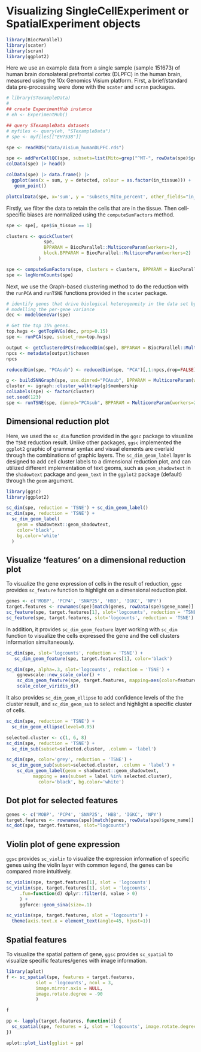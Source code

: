 # Visualizing SingleCellExperiment or SpatialExperiment objects


```r
library(BiocParallel)
library(scater)
library(scran)
library(ggplot2)
```

Here we use an example data from a single sample (sample 151673) of human brain dorsolateral prefrontal cortex (DLPFC) in the human brain, measured using the 10x Genomics Visium platform. First, a brief/standard data pre-processing were done with the `scater` and `scran` packages.

```r
# library(STexampleData)
#
## create ExperimentHub instance
# eh <- ExperimentHub()

## query STexampleData datasets
# myfiles <- query(eh, "STexampleData")
# spe <- myfiles[["EH7538"]]

spe <- readRDS("data/Visium_humanDLPFC.rds")

spe <- addPerCellQC(spe, subsets=list(Mito=grep("^MT-", rowData(spe)$gene_name)))
colData(spe) |> head()

colData(spe) |> data.frame() |> 
  ggplot(aes(x = sum, y = detected, colour = as.factor(in_tissue))) +
   geom_point() 

plotColData(spe, x='sum', y = 'subsets_Mito_percent', other_fields="in_tissue") + facet_wrap(~in_tissue)

```

Firstly, we filter the data to retain the cells that are in the tissue. Then cell-specific biases are normalized using the `computeSumFactors` method.

```r

spe <- spe[, spe$in_tissue == 1]

clusters <- quickCluster(
              spe, 
              BPPARAM = BiocParallel::MulticoreParam(workers=2), 
              block.BPPARAM = BiocParallel::MulticoreParam(workers=2)
            )

spe <- computeSumFactors(spe, clusters = clusters, BPPARAM = BiocParallel::MulticoreParam(workers=2))
spe <- logNormCounts(spe)

```

Next, we use the Graph-based clustering method to do the reduction with the `runPCA` and `runTSNE` functions provided in the `scater` package.

```r
# identify genes that drive biological heterogeneity in the data set by 
# modelling the per-gene variance
dec <- modelGeneVar(spe)

# Get the top 15% genes.
top.hvgs <- getTopHVGs(dec, prop=0.15)
spe <- runPCA(spe, subset_row=top.hvgs)

output <- getClusteredPCs(reducedDim(spe), BPPARAM = BiocParallel::MulticoreParam(workers=2))
npcs <- metadata(output)$chosen
npcs

reducedDim(spe, "PCAsub") <- reducedDim(spe, "PCA")[,1:npcs,drop=FALSE]

g <- buildSNNGraph(spe, use.dimred="PCAsub", BPPARAM = MulticoreParam(workers=2))
cluster <- igraph::cluster_walktrap(g)$membership
colLabels(spe) <- factor(cluster)
set.seed(123)
spe <- runTSNE(spe, dimred="PCAsub", BPPARAM = MulticoreParam(workers=2))
```



## Dimensional reduction plot

Here, we used the `sc_dim` function provided in the `ggsc` package to visualize the `TSNE` reduction result. Unlike other packages, `ggsc` implemented the `ggplot2` graphic of grammar syntax and visual elements are overlaid through the combinations of graphic layers. The `sc_dim_geom_label` layer is designed to add cell cluster labels to a dimensional reduction plot, and can utilized different implementation of text geoms, such as `geom_shadowtext` in the `shadowtext` package and `geom_text` in the `ggplot2` package (default) through the `geom` argument.


```r
library(ggsc)
library(ggplot2)

sc_dim(spe, reduction = 'TSNE') + sc_dim_geom_label()
sc_dim(spe, reduction = 'TSNE') + 
  sc_dim_geom_label(
    geom = shadowtext::geom_shadowtext,
    color='black', 
    bg.color='white'
  )
```

## Visualize 'features' on a dimensional reduction plot

To visualize the gene expression of cells in the result of reduction, `ggsc` provides `sc_feature` function to highlight on a dimensional reduction plot.


```r
genes <- c('MOBP', 'PCP4', 'SNAP25', 'HBB', 'IGKC', 'NPY')
target.features <- rownames(spe)[match(genes, rowData(spe)$gene_name)]
sc_feature(spe, target.features[1], slot='logcounts', reduction = 'TSNE')
sc_feature(spe, target.features, slot='logcounts', reduction = 'TSNE')
```

In addition, it provides `sc_dim_geom_feature` layer working with `sc_dim` function to visualize the cells expressed the gene and the cell clusters information simultaneously.

```r
sc_dim(spe, slot='logcounts', reduction = 'TSNE') +
   sc_dim_geom_feature(spe, target.features[1], color='black')

sc_dim(spe, alpha=.3, slot='logcounts', reduction = 'TSNE') + 
    ggnewscale::new_scale_color() + 
    sc_dim_geom_feature(spe, target.features, mapping=aes(color=features)) +
    scale_color_viridis_d()
```

It also provides `sc_dim_geom_ellipse` to add confidence levels of the the cluster result, and `sc_dim_geom_sub` to select and highlight a specific cluster of cells. 

```r

sc_dim(spe, reduction = 'TSNE') +
  sc_dim_geom_ellipse(level=0.95)

selected.cluster <- c(1, 6, 8)
sc_dim(spe, reduction = 'TSNE') +
  sc_dim_sub(subset=selected.cluster, .column = 'label')

sc_dim(spe, color='grey', reduction = 'TSNE') + 
  sc_dim_geom_sub(subset=selected.cluster, .column = 'label') + 
    sc_dim_geom_label(geom = shadowtext::geom_shadowtext, 
          mapping = aes(subset = label %in% selected.cluster),
            color='black', bg.color='white')  
```


## Dot plot for selected features

```r
genes <- c('MOBP', 'PCP4', 'SNAP25', 'HBB', 'IGKC', 'NPY')
target.features <- rownames(spe)[match(genes, rowData(spe)$gene_name)]
sc_dot(spe, target.features, slot="logcounts")
```        


## Violin plot of gene expression

`ggsc` provides `sc_violin` to visualize the expression information of specific genes using the violin layer with common legend, the genes can be compared more intuitively.

```r
sc_violin(spe, target.features[1], slot = 'logcounts')
sc_violin(spe, target.features[1], slot = 'logcounts', 
     .fun=function(d) dplyr::filter(d, value > 0)
     ) + 
     ggforce::geom_sina(size=.1)

sc_violin(spe, target.features, slot = 'logcounts') + 
  theme(axis.text.x = element_text(angle=45, hjust=1))
```

## Spatial features

To visualize the spatial pattern of gene, `ggsc` provides `sc_spatial` to visualize specific features/genes with image information.


```r
library(aplot)
f <- sc_spatial(spe, features = target.features, 
           slot = 'logcounts', ncol = 3, 
           image.mirror.axis = NULL,
           image.rotate.degree = -90
           )

f

pp <- lapply(target.features, function(i) {
  sc_spatial(spe, features = i, slot = 'logcounts', image.rotate.degree = -90, image.mirror.axis = NULL)
})

aplot::plot_list(gglist = pp)
```
